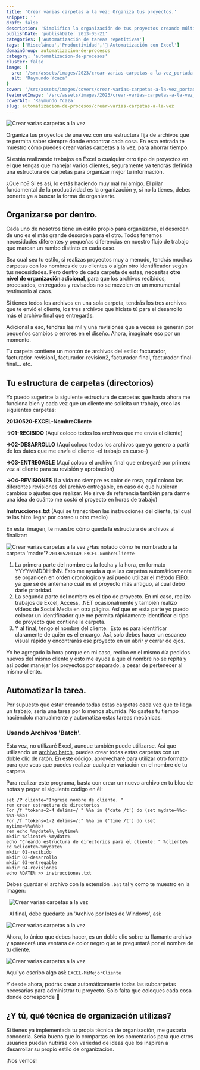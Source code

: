 ```yaml
---
title: 'Crear varias carpetas a la vez: Organiza tus proyectos.'
snippet: ''
draft: false 
description: 'Simplifica la organización de tus proyectos creando múltiples carpetas al mismo tiempo y aumenta tu productividad.'
publishDate: 'publishDate: 2013-05-21'
categories: ['Automatización de tareas repetitivas']
tags: ['Miscelánea','Productividad','🤖 Automatización con Excel']
domainGroup: automatizacion-de-procesos
category: 'automatizacion-de-procesos' 
cluster: false
image: {
  src: '/src/assets/images/2023/crear-varias-carpetas-a-la-vez_portada.png',
  alt: 'Raymundo Ycaza'
}
cover: '/src/assets/images/covers/crear-varias-carpetas-a-la-vez_portada.png'
featuredImage: '/src/assets/images/2023/crear-varias-carpetas-a-la-vez_portada.png'
coverAlt: 'Raymundo Ycaza'
slug: automatizacion-de-procesos/crear-varias-carpetas-a-la-vez
---
```


![Crear varias carpetas a la vez](./images/crear-varias-carpetas-a-la-vez_portada.png)

Organiza tus proyectos de una vez con una estructura fija de archivos que te permita saber siempre donde encontrar cada cosa. En esta entrada te muestro cómo puedes crear varias carpetas a la vez, para ahorrar tiempo.

Si estás realizando trabajos en Excel o cualquier otro tipo de proyectos en el que tengas que manejar varios clientes, seguramente ya tendrás definida una estructura de carpetas para organizar mejor tu información.

¿Que no? Si es así, lo estás haciendo muy mal mi amigo. El pilar fundamental de la productividad es la organización y, si no la tienes, debes ponerte ya a buscar la forma de organizarte.

## Organizarse por dentro.

Cada uno de nosotros tiene un estilo propio para organizarse, el desorden de uno es el más grande desorden para el otro. Todos tenemos necesidades diferentes y pequeñas diferencias en nuestro flujo de trabajo que marcan un rumbo distinto en cada caso.

Sea cual sea tu estilo, si realizas proyectos muy a menudo, tendrás muchas carpetas con los nombres de tus clientes o algún otro identificador según tus necesidades. Pero dentro de cada carpeta de estas, necesitas **otro nivel de organización adicional**, para que los archivos recibidos, procesados, entregados y revisados no se mezclen en un monumental testimonio al caos.

Si tienes todos los archivos en una sola carpeta, tendrás los tres archivos que te envió el cliente, los tres archivos que hiciste tú para el desarrollo más el archivo final que entregarás.

Adicional a eso, tendrás las mil y una revisiones que a veces se generan por pequeños cambios o errores en el diseño. Ahora, imagínate eso por un momento.

Tu carpeta contiene un montón de archivos del estilo: facturador, facturador-revision1, facturador-revision2, facturador-final, facturador-final-final... etc.

## Tu estructura de carpetas (directorios)

Yo puedo sugerirte la siguiente estructura de carpetas que hasta ahora me funciona bien y cada vez que un cliente me solicita un trabajo, creo las siguientes carpetas:

**20130520-EXCEL-NombreCliente**

**\->01-RECIBIDO** (Aquí coloco todos los archivos que me envía el cliente)

**\->02-DESARROLLO** (Aquí coloco todos los archivos que yo genero a partir de los datos que me envía el cliente -el trabajo en curso-)

**\->03-ENTREGABLE** (Aquí coloco el archivo final que entregaré por primera vez al cliente para su revisión y aprobación)

**\->04-REVISIONES** (La vida no siempre es color de rosa, aquí coloco las diferentes revisiones del archivo entregable, en caso de que hubieran cambios o ajustes que realizar. Me sirve de referencia también para darme una idea de cuánto me costó el proyecto en horas de trabajo)

**Instrucciones.txt** (Aquí se transcriben las instrucciones del cliente, tal cual te las hizo llegar por correo u otro medio)

En esta  imagen, te muestro cómo queda la estructura de archivos al finalizar:

![Crear varias carpetas a la vez](./images/crear-varias-carpetas-a-la-vez-000002.png) ¿Has notado cómo he nombrado a la carpeta 'madre'? `201305201149-EXCEL-NombreCliente`

1. La primera parte del nombre es la fecha y la hora, en formato YYYYMMDDHHNN. Esto me ayuda a que las carpetas automáticamente se organicen en orden cronológico y así puedo utilizar el método [FIFO](http://es.wikipedia.org/wiki/FIFO_y_LIFO_(contabilidad) "FIFO"), ya que sé de antemano cuál es el proyecto más antiguo, al cual debo darle prioridad.
2. La segunda parte del nombre es el tipo de proyecto. En mi caso, realizo trabajos de Excel, Access, .NET ocasionalmente y también realizo vídeos de Social Media en otra página. Así que en esta parte yo puedo colocar un identificador que me permita rápidamente identificar el tipo de proyecto que contiene la carpeta.
3. Y al final, tengo el nombre del cliente.  Esto es para identificar claramente de quién es el encargo. Así, solo debes hacer un escaneo visual rápido y encontrarás ese proyecto en un abrir y cerrar de ojos.

<Aside type="note" title="Nota:">
Yo he agregado la hora porque en mi caso, recibo en el mismo día pedidos nuevos del mismo cliente y esto me ayuda a que el nombre no se repita y así poder manejar los proyectos por separado, a pesar de pertenecer al mismo cliente.
</Aside>

## Automatizar la tarea.

Por supuesto que estar creando todas estas carpetas cada vez que te llega un trabajo, sería una tarea por lo menos aburrida. No gastes tu tiempo haciéndolo manualmente y automatiza estas tareas mecánicas.

### Usando Archivos 'Batch'.

Esta vez, no utilizaré Excel, aunque también puede utilizarse. Así que utilizando un [archivo batch](http://es.wikipedia.org/wiki/Archivo_batch "Archivo batch"), puedes crear todas estas carpetas con un doble clic de ratón. En este código, aprovecharé para utilizar otro formato para que veas que puedes realizar cualquier variación en el nombre de tu carpeta.

Para realizar este programa, basta con crear un nuevo archivo en tu bloc de notas y pegar el siguiente código en él:

```
set /P cliente="Ingrese nombre de cliente. " 
rem crear estructura de directorios 
For /f "tokens=2-4 delims=/ " %%a in ('date /t') do (set mydate=%%c-%%a-%%b) 
For /f "tokens=1-2 delims=/:" %%a in ('time /t') do (set mytime=%%a%%b) 
rem echo %mydate%\_%mytime% 
mkdir %cliente%-%mydate% 
echo "Creando estructura de directorios para el cliente: " %cliente% 
cd %cliente%-%mydate% 
mkdir 01-recibido 
mkdir 02-desarrollo 
mkdir 03-entregable 
mkdir 04-revisiones 
echo %DATE% >> instrucciones.txt
```

Debes guardar el archivo con la extensión `.bat` tal y como te muestro en la imagen:

 
![Crear varias carpetas a la vez](./images/crear-varias-carpetas-a-la-vez-000003.png)

 
Al final, debe quedarte un 'Archivo por lotes de Windows', así:

![Crear varias carpetas a la vez](./images/crear-varias-carpetas-a-la-vez-000004.png)

Ahora, lo único que debes hacer, es un doble clic sobre tu flamante archivo y aparecerá una ventana de color negro que te preguntará por el nombre de tu cliente.

![Crear varias carpetas a la vez](./images/crear-varias-carpetas-a-la-vez-000005.png)

Aquí yo escribo algo así: `EXCEL-MiMejorCliente`

Y desde ahora, podrás crear automáticamente todas las subcarpetas necesarias para administrar tu proyecto. Solo falta que coloques cada cosa donde corresponde 🧐

## ¿Y tú, qué técnica de organización utilizas?

Si tienes ya implementada tu propia técnica de organización, me gustaría conocerla. Sería bueno que lo compartas en los comentarios para que otros usuarios puedan nutrirse con variedad de ideas que los inspiren a desarrollar su propio estilo de organización.

¡Nos vemos!

<Firma />